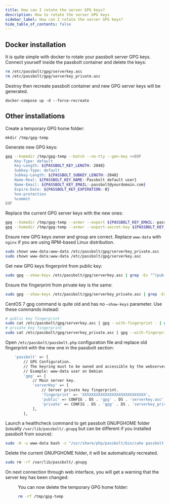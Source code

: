 ```yaml
---
title: How can I rotate the server GPG keys?
description: How to rotate the server GPG keys
sidebar_label: How can I rotate the server GPG keys?
hide_table_of_contents: false
---
```


## Docker installation

It is quite simple with docker to rotate your passbolt server GPG keys. Connect yourself inside the passbolt container and delete the keys:
```bash
rm /etc/passbolt/gpg/serverkey.asc
rm /etc/passbolt/gpg/serverkey_private.asc
```
Destroy then recreate passbolt container and new GPG server keys will be generated.

`docker-compose up -d --force-recreate`

## Other installations

Create a temporary GPG home folder:

`mkdir /tmp/gpg-temp`

Generate new GPG keys:
```bash
gpg --homedir /tmp/gpg-temp --batch --no-tty --gen-key <<EOF
    Key-Type: default
    Key-Length: ${PASSBOLT_KEY_LENGTH:-2048}
    Subkey-Type: default
    Subkey-Length: ${PASSBOLT_SUBKEY_LENGTH:-2048}
    Name-Real: ${PASSBOLT_KEY_NAME:-Passbolt default user}
    Name-Email: ${PASSBOLT_KEY_EMAIL:-passbolt@yourdomain.com}
    Expire-Date: ${PASSBOLT_KEY_EXPIRATION:-0}
    %no-protection
    %commit
EOF
```
Replace the current GPG server keys with the new ones:
```bash
gpg --homedir /tmp/gpg-temp --armor --export ${PASSBOLT_KEY_EMAIL:-passbolt@yourdomain.com} | sudo tee /etc/passbolt/gpg/serverkey.asc > /dev/null
gpg --homedir /tmp/gpg-temp --armor --export-secret-key ${PASSBOLT_KEY_EMAIL:-passbolt@yourdomain.com} | sudo tee /etc/passbolt/gpg/serverkey_private.asc > /dev/null
```
Ensure new GPG keys owner and group are correct. Replace `www-data` with `nginx` if you are using RPM-based Linux distribution.
```bash
sudo chown www-data:www-data /etc/passbolt/gpg/serverkey_private.asc
sudo chown www-data:www-data /etc/passbolt/gpg/serverkey.asc
```
Get new GPG keys fingerprint from public key:

```bash
sudo gpg --show-keys /etc/passbolt/gpg/serverkey.asc | grep -Ev "^(pub|sub|uid|$)" | tr -d ' '
```

Ensure the fingerprint from private key is the same:

```bash
sudo gpg --show-keys /etc/passbolt/gpg/serverkey_private.asc | grep -Ev "^(pub|sub|uid|$|sec|ssb)" | tr -d ' '
```

CentOS 7 gpg command is quite old and has no `–show-keys` parameter. Use these commands instead:
```bash
# public key fingerprint
sudo cat /etc/passbolt/gpg/serverkey.asc | gpg --with-fingerprint - | grep -Ev "^(pub|sub|uid|$)" | tr -d ' ' | sed 's/Keyfingerprint=//'
# private key fingerprint
sudo cat /etc/passbolt/gpg/serverkey_private.asc | gpg --with-fingerprint - | grep -Ev "^(pub|sub|uid|$|sec|ssb)" | tr -d ' ' | sed 's/Keyfingerprint=//'
```
Open `/etc/passbolt/passbolt.php` configuration file and replace old fingerprint with the new one in the passbolt section:
```bash
    'passbolt' => [
        // GPG Configuration.
        // The keyring must to be owned and accessible by the webserver user.
        // Example: www-data user on Debian
        'gpg' => [
            // Main server key.
            'serverKey' => [
                // Server private key fingerprint.
                'fingerprint' => 'XXXXXXXXXXXXXXXXXXXXXXXXXXXX',
                'public' => CONFIG . DS . 'gpg' . DS . 'serverkey.asc',
                'private' => CONFIG . DS . 'gpg' . DS . 'serverkey_private.asc',
            ],
        ],
```
Launch a healthcheck command to get passbolt GNUPGHOME folder (usually `/var/lib/passbolt/.gnupg` but can be different if you installed passbolt from source):

```bash
sudo -H -u www-data bash -c "/usr/share/php/passbolt/bin/cake passbolt healthcheck --gpg" | grep GNUPGHOME
```

Delete the current GNUPGHOME folder, it will be automatically recreated.

```bash
sudo rm -rf /var/lib/passbolt/.gnupg
```

On next connection through web interface, you will get a warning that the server key has been changed:
<Figure
  src="https://help.passbolt.com/assets/img/help/2022/01/gpg-server-key-changed.png"
  alt="Server key has changed"
  caption="fig. Server key has changed"
/>

You can now delete the temporary GPG home folder:

```bash
rm -rf /tmp/gpg-temp
```
